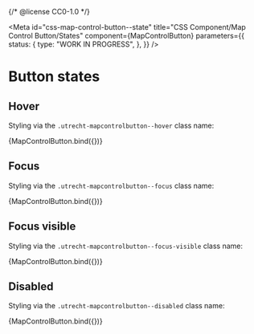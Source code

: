{/* @license CC0-1.0 */}


<Meta
  id="css-map-control-button--state"
  title="CSS Component/Map Control Button/States"
  component={MapControlButton}
  parameters={{
    status: {
      type: "WORK IN PROGRESS",
    },
  }}
/>

# Button states

## Hover

Styling via the `.utrecht-mapcontrolbutton--hover` class name:

<Canvas>
  <Story
    name="hover"
    args={{
      ...exampleArgs,
      hover: true,
    }}
    parameters={{
      docs: {
        source: {
          state: "closed",
        },
      },
    }}
  >
    {MapControlButton.bind({})}
  </Story>
</Canvas>

## Focus

Styling via the `.utrecht-mapcontrolbutton--focus` class name:

<Canvas>
  <Story
    name="focus"
    args={{
      ...exampleArgs,
      focus: true,
    }}
    parameters={{
      docs: {
        source: {
          state: "closed",
        },
      },
    }}
  >
    {MapControlButton.bind({})}
  </Story>
</Canvas>

## Focus visible

Styling via the `.utrecht-mapcontrolbutton--focus-visible` class name:

<Canvas>
  <Story
    name="focus-visible"
    args={{
      ...exampleArgs,
      focus: true,
      focusVisible: true,
    }}
    parameters={{
      docs: {
        source: {
          state: "closed",
        },
      },
    }}
  >
    {MapControlButton.bind({})}
  </Story>
</Canvas>

## Disabled

Styling via the `.utrecht-mapcontrolbutton--disabled` class name:

<Canvas>
  <Story
    name="disabled"
    args={{
      ...exampleArgs,
      disabled: true,
    }}
    parameters={{
      docs: {
        source: {
          state: "closed",
        },
      },
    }}
  >
    {MapControlButton.bind({})}
  </Story>
</Canvas>
